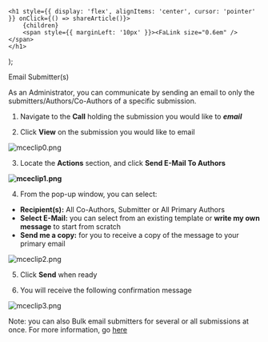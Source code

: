

    <h1 style={{ display: 'flex', alignItems: 'center', cursor: 'pointer' }} onClick={() => shareArticle()}>
        {children} 
        <span style={{ marginLeft: '10px' }}><FaLink size="0.6em" /></span>
    </h1>
);

<ToastContainer />

<ClickableTitle>Email Submitter(s)</ClickableTitle>




As an Administrator, you can communicate by sending an email to only the submitters/Authors/Co-Authors of a specific submission. 


1. Navigate to the **Call** holding the submission you would like to ***email*** 


2. Click **View** on the submission you would like to email


![mceclip0.png](../../../resources/article-images/4413458829203-Email-Submitter-s_1.png)


3. Locate the **Actions** section, and click **Send E-Mail To Authors**


**![mceclip1.png](../../../resources/article-images/4413458829203-Email-Submitter-s_2.png)**


4. From the pop-up window, you can select: 


* **Recipient(s):** All Co-Authors, Submitter or All Primary Authors
* **Select E-Mail:** you can select from an existing template or **write my own message** to start from scratch
* **Send me a copy:** for you to receive a copy of the message to your primary email


![mceclip2.png](../../../resources/article-images/4413458829203-Email-Submitter-s_3.png)


5. Click **Send** when ready 


6. You will receive the following confirmation message 


![mceclip3.png](../../../resources/article-images/4413458829203-Email-Submitter-s_4.png)


Note: you can also Bulk email submitters for several or all submissions at once. For more information, go [here](https://docs-for-customers.slayte.com/hc/en-us/articles/4416092806547)



